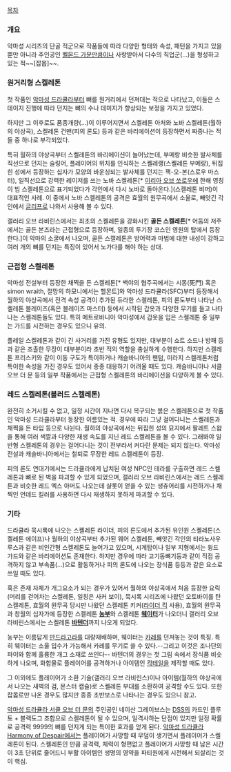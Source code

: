 [[목차]]

=== 개요 ===
악마성 시리즈의 단골 적군으로 작품들에 따라 다양한 형태와 속성, 패턴을 가지고 있을 뿐만 아니라 주인공인 [[벨몬드 가문]]만큼이나 사랑받아서 다수의 직업군(…)을 형성하고 있는 적~~[잡몹]~~.

=== 원거리형 스켈레톤 ===
첫 작품인 [[악마성 드라큘라]]부터 뼈를 원거리에서 던져대는 적으로 나타났고, 이들은 스테이지 진행에 따라 던지는 뼈의 수나 데미지가 향상되는 보정을 가지고 있었다.

하지만 그 이후로도 품종개량(…)이 이루어지면서 스켈레톤 아처와 노바 스켈레톤(월하의 야상곡), 스켈레톤 건맨(피의 론도) 등과 같은 바리에이션이 등장하면서 짜증나는 적들 중 하나로 부각되었다.

특히 월하의 야상곡부터 스켈레톤의 바리에이션이 늘어났는데, 부메랑 비슷한 발사체를 직선으로 던지는 슬링어, 플레이어의 위치를 인식하는 스켈레랭(스켈레톤 부메랑), 뒤집힌 성에서 등장하는 십자가 모양의 바운싱되는 발사체를 던지는 잭-오-본(스로우 마스터), 일직선으로 강력한 레이저를 쓰는 노바 스켈레톤[* [[캐슬바니아 효월의 원무곡|이리아 오브 쏘로우]]에 한해 영칭이 빔 스켈레톤으로 표기되었다가 각인에서 다시 노바로 돌아온다.](스켈레톤 비머)이 대표적인 사례. 이 중에서 노바 스켈레톤의 공격은 효월의 원무곡에서 소울로, 빼앗긴 각인에서 [[글리프]]로 나와서 사용해 볼 수 있다.

갤러리 오브 라비린스에서는 최초의 스켈레톤을 강화시킨 '''골든 스켈레톤'''[* 어둠의 저주에서는 골든 본즈라는 근접형으로 등장하며, 일종의 투기장 코스인 영원의 탑에서 등장한다.]이 악마의 소굴에서 나오며, 골든 스캘레톤은 방어력과 마법에 대한 내성이 강하고 여러 개의 뼈를 던지는 특징이 있어서 노가다를 해야 하는 상대.

=== 근접형 스켈레톤 ===
악마성 전설부터 등장한 채찍을 든 스켈레톤[* 백야의 협주곡에서는 시몽(死門) 혹은 simon wraith, 절망의 하모니에서는 헬몬트]와 악마성 드라큘라(SFC)부터 등장해서 월하의 야상곡에서 전격 속성 공격이 추가된 듀라한 스켈레톤, 피의 론도부터 나타난 스켈레톤 블레이즈(혹은 블레이즈 마스터) 등에서 시작된 갑옷과 다양한 무기를 들고 나타나는 스켈레톤들도 있다. 특히 메트로바니아 악마성에서 갑옷을 입은 스켈레톤 중 일부는 가드를 시전하는 경우도 있으니 유의.

플레일 스켈레톤과 같이 긴 사거리를 가진 유형도 있지만, 대부분이 쇼트 소드나 방패 등과 같은 조촐한 무장이 대부분이라 초반 적의 역할을 충실하게 수행한다. 하지만 스켈레톤 프리스키와 같이 이동 구도가 특이하거나 캐슬바니아의 팬텀, 미라지 스켈레톤처럼 특이한 속성을 가진 경우도 있어서 종종 대응하기 어려울 때도 있다. 캐슬바니아나 서클 오브 더 문 등의 일부 작품에서는 근접형 스켈레톤의 바리에이션을 다양하게 볼 수 있다.

=== 레드 스켈레톤(블러드 스켈레톤) ===
완전히 소거시킬 수 없고, 일정 시간이 지나면 다시 복구되는 붉은 스켈레톤으로 첫 작품인 악마성 드라큘라부터 등장한 이름있는 적. 경우에 따라 그냥 걸어다니는 스켈레톤과 채찍을 든 타입 등으로 나뉜다. 월하의 야상곡에서는 뒤집힌 성의 묘지에서 팔레트 스왑을 통해 여러 색깔과 다양한 재생 속도를 지닌 레드 스켈레톤을 볼 수 있다. 그래봐야 일반형 스켈레톤의 경우는 걸어다니는 것이 전부라서 커다란 문제는 되지 않는다. 악마성 전설과 캐슬바니아에서는 철퇴로 무장한 레드 스켈레톤이 등장.

피의 론도 연대기에서는 드라큘라에게 납치된 여성 NPC인 테라를 구출하면 레드 스켈레톤과 뼈로 된 벽을 파괴할 수 있게 되었으며, 갤러리 오브 라비린스에서는 레드 스켈레톤과 비슷한 레드 엑스 아머도 나오는데 샬롯이 얻을 수 있는 생츄어리를 시전하거나 채찍인 언데드 킬러를 사용하면 다시 재생하지 못하게 파괴할 수 있다.

=== 기타 ===
드라큘라 묵시록에 나오는 스켈레톤 라이더, 피의 론도에서 추가된 유인원 스켈레톤(스켈레톤 에이프)나 월하의 야상곡부터 추가된 웨어 스켈레톤, 빼앗긴 각인의 티라노사우루스과 같은 비인간형 스켈레톤도 늘어가고 있으며, 시계탑이나 일부 지형에서는 윙드 가드와 같은 바리에이션도 존재한다. 하지만 경우에 따라 고기동뼈기둥과 같이 직접 공격하지 않고 부속품(…)으로 활동하거나 피의 론도에 나오는 장식품 등등과 같은 요소로 쓰일 때도 있다.

혹은 존재 자체가 개그요소가 되는 경우가 있어서 월하의 야상곡에서 처음 등장한 요릭(머리를 걷어차는 스켈레톤, 일칭은 사커 보이), 묵시록 시리즈에 나왔던 오토바이를 탄 스켈레톤, 효월의 원무곡 당시만 나왔던 스켈레톤 키커([[라이더 킥]] 사용), 효월의 원무곡과 창월의 십자가에 등장한 스켈레톤 '''[[농부]]'''와 스켈레톤 '''[[웨이터]]'''가 나오더니 갤러리 오브 라비린스에서는 스켈레톤 '''[[바텐더]]'''까지 나오게 되었다.

농부는 이름답게 [[만드라고라]]를 대량재배하며, 웨이터는 [[카레]]를 던져놓는 것이 특징. 특히 웨이터는 소울 입수가 가능해서 카레를 무기로 쓸 수 있다.--그리고 이것은 조나단의 파이와 함께 훌륭한 개그 소재로 쓰인다-- 바텐더의 경우는 첫 그림 속에서 장식품 비슷하게 나오며, 화합물로 플레이어를 공격하거나 아이템인 [[칵테일]]을 제작할 때도 있다.

그 이외에도 플레이어가 소환 기술(갤러리 오브 라비린스)이나 아이템(월하의 야상곡에서 나오는 새벽의 검, 몬스터 캡슐)로 스켈레톤 부대를 소환하여 공격할 수도 있다. 또한 잡몹로만 나온 경우도 많지만 종종 초반보스로 나타나는 경우도 있으니 참고.

[[악마성 드라큘라 서클 오브 더 문]]의 주인공인 네이산 그레이브스는 [[DSS]]의 카드인 플루토 + 블랙도그 조합으로 스켈레톤이 될 수 있으며, 일격사하는 단점이 있지만 일정 확률로 공격력 9999의 뼈를 던지게 되는 특이한 효과를 얻게 된다. [[악마성 드라큘라 Harmony of Despair]]에서는 플레이어가 사망할 때 무덤이 생기면서 플레이어가 스켈레톤이 된다. 스켈레톤인 만큼 공격력, 체력이 형편없고 플레이어가 사망할 때 남은 시간이 3초 단위로 줄어드니 부활 아이템인 생명의 영약을 파티원에게 시전해서 되살리는 것이 핵심.
